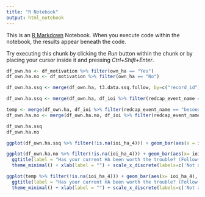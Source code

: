```yaml
---
title: "R Notebook"
output: html_notebook
---
```


This is an [R Markdown](http://rmarkdown.rstudio.com) Notebook. When you execute code within the notebook, the results appear beneath the code. 

Try executing this chunk by clicking the *Run* button within the chunk or by placing your cursor inside it and pressing *Ctrl+Shift+Enter*. 

```r
df_own.ha <- df_motivation %>% filter(own_ha == "Yes")
df_own.ha.no <- df_motivation %>% filter(own_ha == "No")

df_own.ha.ssq <- merge(df_own.ha, t3.data.ssq.follow, by=c("record_id"))

df_own.ha.ssq <- merge(df_own.ha, df_ioi %>% filter(redcap_event_name == "baseline_arm_1"), by="record_id")

temp <- merge(df_own.ha, df_ioi %>% filter(redcap_event_name == "besoeg2_arm_1"), by="record_id")
df_own.ha.no <- merge(df_own.ha.no, df_ioi %>% filter(redcap_event_name == "besoeg2_arm_1"), by="record_id")

df_own.ha.ssq
df_own.ha.no

ggplot(df_own.ha.ssq %>% filter(!is.na(ioi_ha_4))) + geom_bar(aes(x = ioi_ha_4), fill="orange") + ggtitle(label = "Has your current HA been worth the trouble? (Baseline/owns HA)") + theme_minimal() + scale_x_discrete(labels=c('Not at all', 'Slightly', 'Moderately', 'Considerably', 'Significantly')) + xlab(label = "") + ylab(label = "Count")

ggplot(df_own.ha.no %>% filter(!is.na(ioi_ha_4))) + geom_bar(aes(x= ioi_ha_4), fill="orange") + 
  ggtitle(label = "Has your current HA been worth the trouble? (Follow-up)") +
  theme_minimal() + xlab(label = "") + scale_x_discrete(labels=c('Not at all', 'Slightly', 'Moderately', 'Considerably', 'Significantly')) + ylab(label = "Count")

ggplot(temp %>% filter(!is.na(ioi_ha_4))) + geom_bar(aes(x= ioi_ha_4), fill="orange") + 
  ggtitle(label = "Has your current HA been worth the trouble? (Follow-up/o)") +
  theme_minimal() + xlab(label = "") + scale_x_discrete(labels=c('Not at all', 'Slightly', 'Moderately', 'Considerably', 'Significantly')) + ylab(label = "Count")
```










